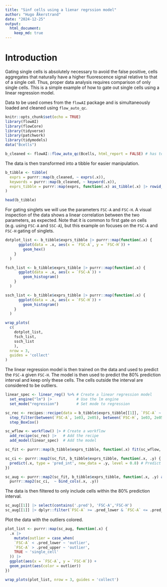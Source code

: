 ```yaml
---
title: "Sinf cells using a lienar regrssion model"
author: "Hugo Åkerstrand"
date: "2024-12-25"
output: 
  html_document: 
    keep_md: true
---
```


# Introduction

Gating single cells is absolutely necessary to avoid the false positive, cells 
aggregates that naturally have a higher fluorescence signal relative to that of 
a single cell. Thus, proper data analysis requires comparison of only single cells. 
This is a simple example of how to gate out single cells using a linear regression model.

Data to be used comes from the `flowAI` package and is simultaneously loaded and
cleaned using `flow_auto_qc`.

```r
knitr::opts_chunk$set(echo = TRUE)
library(flowAI)
library(flowCore)
library(tidyverse)
library(patchwork)
library(tidymodels)
data("Bcells")
```

```r
b_cleaned <- flowAI::flow_auto_qc(Bcells, html_report = FALSE) # has to be set to FALSE else render fails
```

The data is then transformed into a tibble for easier manipulation.

```r
b_tibble <- tibble(
  exprs = purrr::map(b_cleaned, ~ exprs(.x)),                                                            # Expression data
  keywords = purrr::map(b_cleaned, ~ keyword(.x)),                                                       # Meta data
  exprs_tibble = purrr::map(exprs, function(.x) as_tibble(.x) |> rowid_to_column(var = 'event_id'))      # For gating
)

head(b_tibble)
```

For gating singlets we will use the parameters `FSC-A` and `FSC-H`. A visual inspection
of the data shows a linear correlation between the two parameters, as expected.
Note that it is common to first gate on cells (e.g. using `FSC-A` and `SSC-A`), 
but this example on focuses on the `FSC-A` and `FSC-H` gating of singlets.

```r

dotplot_list <- b_tibble$exprs_tibble |> purrr::map(function(.x) {
      ggplot(data = .x, aes(x = `FSC-A`, y = `FSC-H`)) +
        geom_hex()
    }
  )

fsch_list <- b_tibble$exprs_tibble |> purrr::map(function(.x) {
      ggplot(data = .x, aes(x = `FSC-A`)) +
        geom_histogram()
    }
  )

ssch_list <- b_tibble$exprs_tibble |> purrr::map(function(.x) {
      ggplot(data = .x, aes(x = `FSC-H`)) +
        geom_histogram()
    }
  )

wrap_plots(
  c(
    dotplot_list, 
    fsch_list, 
    ssch_list
    ), 
  nrow = 3, 
  guides = 'collect'
)
```

The linear regression model is then trained on the data and used to predict the 
`FSC-A` given `FSC-H`. The model is then used to predict the 80% prediction interval
and keep only these cells. The cells outside the interval are considered to be outliers.

```r

linear_spec <- linear_reg() %>% # Create a linear regression model
  set_engine("lm") |>           # Use the lm engine 
  set_mode("regression")        # Set mode to regression

sc_rec <- recipes::recipe(data = b_tibble$exprs_tibble[[1]], `FSC-A` ~ `FSC-H`) |> # Create a recipe where FSC-A is predicted by FSC-H
  step_filter(between(`FSC-A`, 1e03, 2e05), between(`FSC-H`, 1e03, 2e05)) |>       # Filter out extreme values
  step_BoxCox()                                                                    # Transform the data

sc_wflow <- workflow() |> # Create a workflow
  add_recipe(sc_rec) |>   # Add the recipe
  add_model(linear_spec)  # Add the model

sc_fit <- purrr::map(b_tibble$exprs_tibble, function(.x) fit(sc_wflow, .x)) # Fit the model to the data

sc_ci <- purrr::map2(sc_fit, b_tibble$exprs_tibble, function(.x, .y) {
  predict(.x, type = 'pred_int', new_data = .y, level = 0.8) # Predict the 80% prediction interval
})

sc_aug <- purrr::map2(sc_fit, b_tibble$exprs_tibble, function(.x, .y) augment(.x, .y)) |> # Augment the data with the predicted values
  purrr::map2(sc_ci,  ~ bind_cols(.x, .y))                                                # Augment the data with the prediction interval

```

The data is then filtered to only include cells within the 80% prediction interval.
```r
sc_aug[[1]] |> select(contains('.pred'), 'FSC-A','FSC-H')                     # Before
sc_aug[[1]] |> dplyr::filter(`FSC-A` >= .pred_lower & `FSC-A` <= .pred_upper) # After
```

Plot the data with the outliers colored.
```r

plot_list <- purrr::map(sc_aug, function(.x) {
  .x |>
    mutate(outlier = case_when(
    `FSC-A` < .pred_lower ~ 'outlier',
    `FSC-A` > .pred_upper ~ 'outlier',
    TRUE ~ 'single_cell'
  )) |>
  ggplot(aes(x = `FSC-A`, y = `FSC-H`)) +
  geom_point(aes(color = outlier))
})

wrap_plots(plot_list, nrow = 3, guides = 'collect')
```
